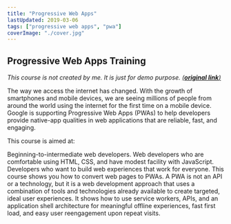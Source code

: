 ```yaml
---
title: "Progressive Web Apps"
lastUpdated: 2019-03-06
tags: ["progressive web apps", "pwa"]
coverImage: "./cover.jpg"
---
```


## Progressive Web Apps Training

*This course is not created by me. It is just for demo purpose. [(__original link__)](https://developers.google.com/web/ilt/pwa/)*

The way we access the internet has changed. With the growth of smartphones and mobile devices, we are seeing millions of people from around the world using the internet for the first time on a mobile device. Google is supporting Progressive Web Apps (PWAs) to help developers provide native-app qualities in web applications that are reliable, fast, and engaging.

This course is aimed at:

Beginning-to-intermediate web developers.
Web developers who are comfortable using HTML, CSS, and have modest facility with JavaScript.
Developers who want to build web experiences that work for everyone.
This course shows you how to convert web pages to PWAs. A PWA is not an API or a technology, but it is a web development approach that uses a combination of tools and technologies already available to create targeted, ideal user experiences. It shows how to use service workers, APIs, and an application shell architecture for meaningful offline experiences, fast first load, and easy user reengagement upon repeat visits.